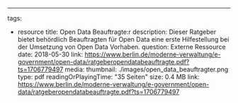 ---
tags:
  - resource
title: Open Data Beauftragte:r 
description: Dieser Ratgeber bietet behördlich Beauftragten für Open Data eine erste Hilfestellung bei der Umsetzung von Open Data Vorhaben. 
question: Externe Ressource
date: 2018-05-30
link: https://www.berlin.de/moderne-verwaltung/e-government/open-data/ratgeberopendatabeauftragte.pdf?ts=1706779497
media:
  thumbnail: ./images/open_data_beauftragter.png
  type: pdf
  readingOrPlayingTime: "35 Seiten"
  size: 0.4 MB
  link: https://www.berlin.de/moderne-verwaltung/e-government/open-data/ratgeberopendatabeauftragte.pdf?ts=1706779497 

